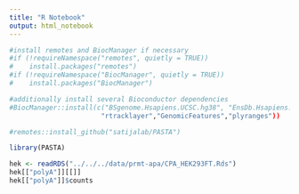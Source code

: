 ```yaml
---
title: "R Notebook"
output: html_notebook
---
```




```r
#install remotes and BiocManager if necessary 
#if (!requireNamespace("remotes", quietly = TRUE))
#    install.packages("remotes")
#if (!requireNamespace("BiocManager", quietly = TRUE))
#    install.packages("BiocManager")

#additionally install several Bioconductor dependencies
#BiocManager::install(c("BSgenome.Hsapiens.UCSC.hg38", "EnsDb.Hsapiens.v86", 
                       "rtracklayer","GenomicFeatures","plyranges"))

#remotes::install_github("satijalab/PASTA")
```

```r
library(PASTA)
```

```r
hek <- readRDS("../../../data/prmt-apa/CPA_HEK293FT.Rds")
hek[["polyA"]][[]]
hek[["polyA"]]$counts
```

```r

```


